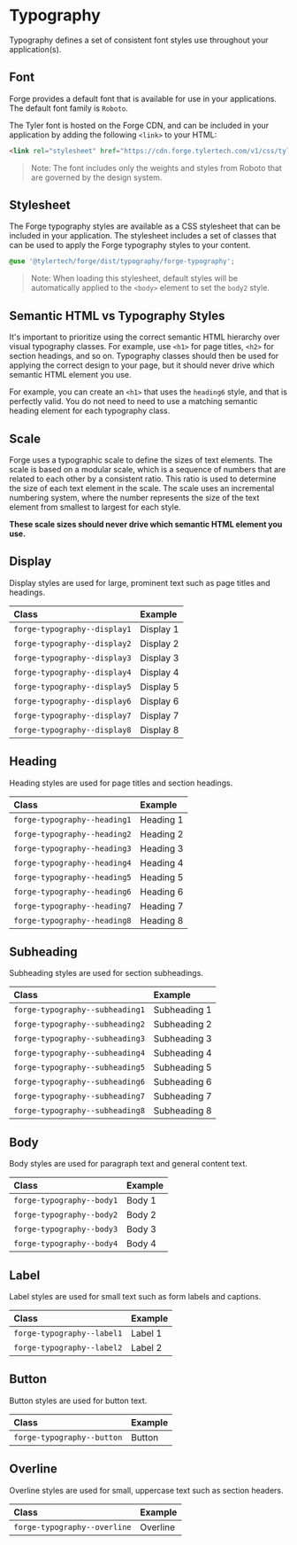 
<Meta title="Getting Started/Typography" />

# Typography

Typography defines a set of consistent font styles use throughout your application(s).

## Font

Forge provides a default font that is available for use in your applications. The default font family is `Roboto`.

The Tyler font is hosted on the Forge CDN, and can be included in your application by adding the following `<link>` to your HTML:

```html
<link rel="stylesheet" href="https://cdn.forge.tylertech.com/v1/css/tyler-font.css">
```

> Note: The font includes only the weights and styles from Roboto that are governed by the design system.

## Stylesheet

The Forge typography styles are available as a CSS stylesheet that can be included in your application. The stylesheet includes a
set of classes that can be used to apply the Forge typography styles to your content.

```scss
@use '@tylertech/forge/dist/typography/forge-typography';
```

> Note: When loading this stylesheet, default styles will be automatically applied to the `<body>` element to set the `body2` style.

## Semantic HTML vs Typography Styles

It's important to prioritize using the correct semantic HTML hierarchy over visual typography classes. For example, use `<h1>` for page titles,
`<h2>` for section headings, and so on. Typography classes should then be used for applying the correct design to your page, but it should never
drive which semantic HTML element you use.

For example, you can create an `<h1>` that uses the `heading6` style, and that is perfectly valid. You do not need to need to use a matching 
semantic heading element for each typography class.

## Scale

Forge uses a typographic scale to define the sizes of text elements. The scale is based on a modular scale, which is a sequence of numbers that
are related to each other by a consistent ratio. This ratio is used to determine the size of each text element in the scale. The scale uses an incremental
numbering system, where the number represents the size of the text element from smallest to largest for each style.

**These scale sizes should never drive which semantic HTML element you use.**

## Display

Display styles are used for large, prominent text such as page titles and headings.

<Unstyled>

| Class                            | Example
| :------------------------------- | :---
| `forge-typography--display1`     | <div className="forge-typography--display1">Display 1</div>
| `forge-typography--display2`     | <div className="forge-typography--display2">Display 2</div>
| `forge-typography--display3`     | <div className="forge-typography--display3">Display 3</div>
| `forge-typography--display4`     | <div className="forge-typography--display4">Display 4</div>
| `forge-typography--display5`     | <div className="forge-typography--display5">Display 5</div>
| `forge-typography--display6`     | <div className="forge-typography--display6">Display 6</div>
| `forge-typography--display7`     | <div className="forge-typography--display7">Display 7</div>
| `forge-typography--display8`     | <div className="forge-typography--display8">Display 8</div>

</Unstyled>

## Heading

Heading styles are used for page titles and section headings.

<Unstyled>

| Class                            | Example
| :------------------------------- | :---
| `forge-typography--heading1`     | <div className="forge-typography--heading1">Heading 1</div>
| `forge-typography--heading2`     | <div className="forge-typography--heading2">Heading 2</div>
| `forge-typography--heading3`     | <div className="forge-typography--heading3">Heading 3</div>
| `forge-typography--heading4`     | <div className="forge-typography--heading4">Heading 4</div>
| `forge-typography--heading5`     | <div className="forge-typography--heading5">Heading 5</div>
| `forge-typography--heading6`     | <div className="forge-typography--heading6">Heading 6</div>
| `forge-typography--heading7`     | <div className="forge-typography--heading7">Heading 7</div>
| `forge-typography--heading8`     | <div className="forge-typography--heading8">Heading 8</div>

</Unstyled>

## Subheading

Subheading styles are used for section subheadings.

<Unstyled>

| Class                            | Example
| :------------------------------- | :---
| `forge-typography--subheading1`  | <div className="forge-typography--subheading1">Subheading 1</div>
| `forge-typography--subheading2`  | <div className="forge-typography--subheading2">Subheading 2</div>
| `forge-typography--subheading3`  | <div className="forge-typography--subheading3">Subheading 3</div>
| `forge-typography--subheading4`  | <div className="forge-typography--subheading4">Subheading 4</div>
| `forge-typography--subheading5`  | <div className="forge-typography--subheading5">Subheading 5</div>
| `forge-typography--subheading6`  | <div className="forge-typography--subheading6">Subheading 6</div>
| `forge-typography--subheading7`  | <div className="forge-typography--subheading7">Subheading 7</div>
| `forge-typography--subheading8`  | <div className="forge-typography--subheading8">Subheading 8</div>

</Unstyled>

## Body

Body styles are used for paragraph text and general content text.

<Unstyled>

| Class                            | Example
| :------------------------------- | :---
| `forge-typography--body1`        | <div className="forge-typography--body1">Body 1</div>
| `forge-typography--body2`        | <div className="forge-typography--body2">Body 2</div>
| `forge-typography--body3`        | <div className="forge-typography--body3">Body 3</div>
| `forge-typography--body4`        | <div className="forge-typography--body4">Body 4</div>

</Unstyled>

## Label

Label styles are used for small text such as form labels and captions.

<Unstyled>

| Class                            | Example
| :------------------------------- | :---
| `forge-typography--label1`       | <div className="forge-typography--label1">Label 1</div>
| `forge-typography--label2`       | <div className="forge-typography--label2">Label 2</div>

</Unstyled>

## Button

Button styles are used for button text.

<Unstyled>

| Class                            | Example
| :------------------------------- | :---
| `forge-typography--button`       | <div className="forge-typography--button">Button</div>

</Unstyled>

## Overline

Overline styles are used for small, uppercase text such as section headers.

<Unstyled>

| Class                            | Example
| :------------------------------- | :---
| `forge-typography--overline`     | <div className="forge-typography--overline">Overline</div>

</Unstyled>


<style>
{`
.sb-unstyled table {
  border-collapse: collapse;
}

.sb-unstyled table tr th:first-of-type {
  width: 320px;
}

.sb-unstyled table tr:not(:last-of-type) td {
  border-bottom: 1px solid var(--forge-theme-outline);
}

.sb-unstyled table tr td > div {
  min-height: 48px;
  align-content: center;
}

.section:not(:last-of-type) {
  margin-block-end: var(--forge-spacing-large);
}
`}
</style>